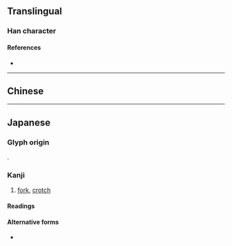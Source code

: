 {{also|俁|保}}
{{character info/new}}
==Translingual==

===Han character===
{{Han char|rn=9|rad=人|as=07|sn=9|four=2623.4|canj=ORMK|ids=⿰亻吴}}

====References====
* {{Han ref|kx=0106.041|dkj=00718|hdz=10160.030|uh=4FE3|ud=20451}}

----

==Chinese==
{{zh-see|俁}}

----

==Japanese==

===Glyph origin===
{{ja-etym-kokuji}}.

===Kanji===
{{ja-kanji|grade=n|rs=人07}}

# [[fork]], [[crotch]]

====Readings====
{{ja-readings
|kun=また-
}}

====Alternative forms====
* {{ja-l|股}}
